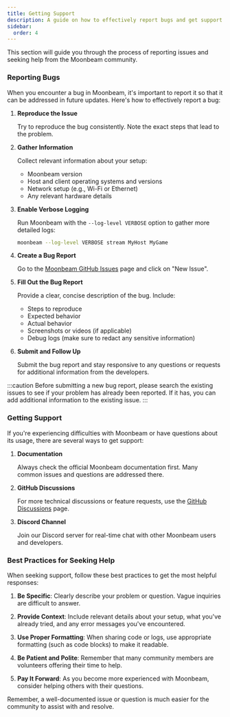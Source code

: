 ```yaml
---
title: Getting Support
description: A guide on how to effectively report bugs and get support for Moonbeam
sidebar:
  order: 4
---
```



This section will guide you through the process of reporting issues and seeking help from the Moonbeam community.

### Reporting Bugs

When you encounter a bug in Moonbeam, it's important to report it so that it can be addressed in future updates. Here's how to effectively report a bug:

<Steps>

1. **Reproduce the Issue**
   
   Try to reproduce the bug consistently. Note the exact steps that lead to the problem.

2. **Gather Information**
   
   Collect relevant information about your setup:
   - Moonbeam version
   - Host and client operating systems and versions
   - Network setup (e.g., Wi-Fi or Ethernet)
   - Any relevant hardware details

3. **Enable Verbose Logging**
   
   Run Moonbeam with the `--log-level VERBOSE` option to gather more detailed logs:

   ```bash
   moonbeam --log-level VERBOSE stream MyHost MyGame
   ```

4. **Create a Bug Report**
   
   Go to the [Moonbeam GitHub Issues](https://github.com/simonwjackson/elevate/issues?q=is%3Aopen+is%3Aissue+label%3Amoonbeam) page and click on "New Issue".

5. **Fill Out the Bug Report**
   
   Provide a clear, concise description of the bug. Include:
   - Steps to reproduce
   - Expected behavior
   - Actual behavior
   - Screenshots or videos (if applicable)
   - Debug logs (make sure to redact any sensitive information)

6. **Submit and Follow Up**
   
   Submit the bug report and stay responsive to any questions or requests for additional information from the developers.

</Steps>

:::caution
Before submitting a new bug report, please search the existing issues to see if your problem has already been reported. If it has, you can add additional information to the existing issue.
:::

### Getting Support

If you're experiencing difficulties with Moonbeam or have questions about its usage, there are several ways to get support:

1. **Documentation**
   
   Always check the official Moonbeam documentation first. Many common issues and questions are addressed there.

4. **GitHub Discussions**
   
   For more technical discussions or feature requests, use the [GitHub Discussions](https://github.com/simonwjackson/elevate/discussions?discussions_q=is%3Aopen+label%3Amoonbeam) page.

3. **Discord Channel**
   
   Join our Discord server for real-time chat with other Moonbeam users and developers.

   <Badge text="Coming Soon" variant="note" />

### Best Practices for Seeking Help

When seeking support, follow these best practices to get the most helpful responses:

1. **Be Specific**: Clearly describe your problem or question. Vague inquiries are difficult to answer.

2. **Provide Context**: Include relevant details about your setup, what you've already tried, and any error messages you've encountered.

3. **Use Proper Formatting**: When sharing code or logs, use appropriate formatting (such as code blocks) to make it readable.

4. **Be Patient and Polite**: Remember that many community members are volunteers offering their time to help.

5. **Pay It Forward**: As you become more experienced with Moonbeam, consider helping others with their questions.

Remember, a well-documented issue or question is much easier for the community to assist with and resolve.
